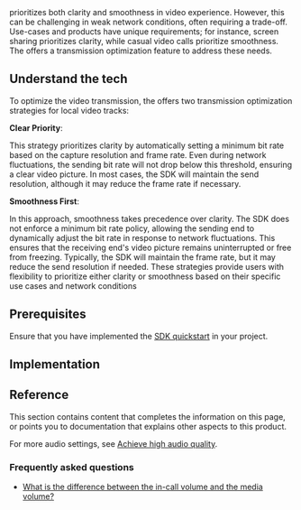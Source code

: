 
<PlatformWrapper platform="web">
<Vg k="COMPANY"/> prioritizes both clarity and smoothness in video experience. However, this can be challenging in weak network conditions, often requiring a trade-off. Use-cases and products have unique requirements; for instance, screen sharing prioritizes clarity, while casual video calls prioritize smoothness. The <Vg k="VSDK"/> offers a transmission optimization feature to address these needs.

## Understand the tech

To optimize the video transmission, the <Vg k="COMPANY"/> <Vg k="VSDK"/> offers two transmission optimization strategies for local video tracks:

**Clear Priority**: 

This strategy prioritizes clarity by automatically setting a minimum bit rate based on the capture resolution and frame rate. Even during network fluctuations, the sending bit rate will not drop below this threshold, ensuring a clear video picture. In most cases, the SDK will maintain the send resolution, although it may reduce the frame rate if necessary.

**Smoothness First**: 

In this approach, smoothness takes precedence over clarity. The SDK does not enforce a minimum bit rate policy, allowing the sending end to dynamically adjust the bit rate in response to network fluctuations. This ensures that the receiving end's video picture remains uninterrupted or free from freezing. Typically, the SDK will maintain the frame rate, but it may reduce the send resolution if needed.
These strategies provide users with flexibility to prioritize either clarity or smoothness based on their specific use cases and network conditions

## Prerequisites

Ensure that you have implemented the [SDK quickstart](../get-started/get-started-sdk) in your project. 

## Implementation 

<ProjectImplement/>

## Reference
This section contains content that completes the information on this page, or points you to documentation that explains other aspects to this product.

For more audio settings, see [Achieve high audio quality](/video-calling/best-practices/best-practices-sound-quality).

### Frequently asked questions​

*  [What is the difference between the in-call volume and the media volume?](../../help/integration-issues/system_volume)

<Reference/>
</PlatformWrapper>
<PlatformWrapper notAllowed="web">
<NotAvailable />
</PlatformWrapper>